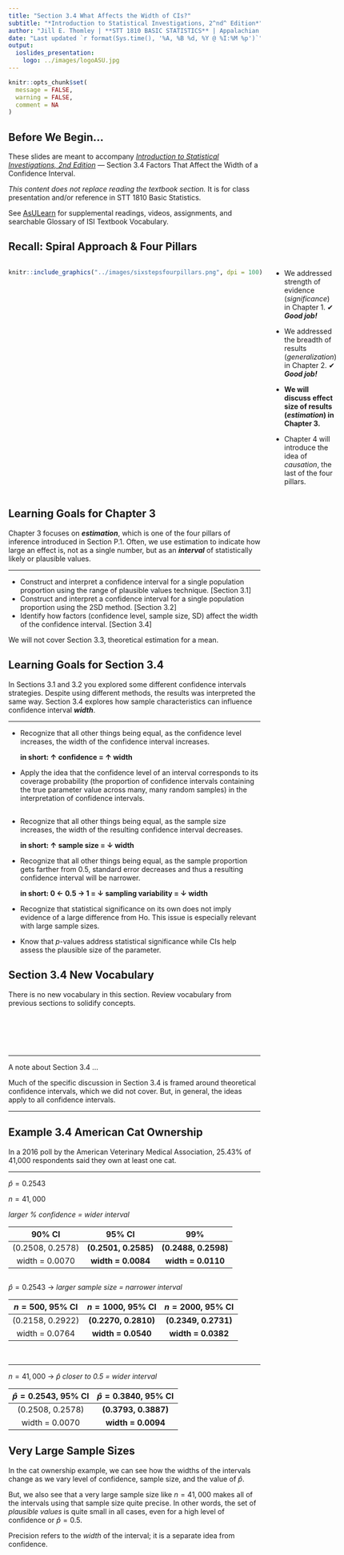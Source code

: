 ```yaml
---
title: "Section 3.4 What Affects the Width of CIs?"
subtitle: "*Introduction to Statistical Investigations, 2^nd^ Edition*"
author: "Jill E. Thomley | **STT 1810 BASIC STATISTICS** | Appalachian State University"
date: "Last updated `r format(Sys.time(), '%A, %B %d, %Y @ %I:%M %p')`"
output: 
  ioslides_presentation:
    logo: ../images/logoASU.jpg
---
```


```r
knitr::opts_chunk$set(
  message = FALSE,
  warning = FALSE,
  comment = NA
)
```

## Before We Begin…

These slides are meant to accompany  [*Introduction to Statistical Investigations, 2nd Edition*](http://www.isi-stats.com/isi/index2nd.html) --- Section 3.4 Factors That Affect the Width of a Confidence Interval. 

*This content does not replace reading the textbook section.* It is for class presentation and/or reference in STT 1810 Basic Statistics.

See [AsULearn](https://asulearn.appstate.edu/) for supplemental readings, videos, assignments, and searchable Glossary of ISI Textbook Vocabulary.


## Recall: Spiral Approach & Four Pillars

:::::: {style="display: flex;"}

::: {}

```r
knitr::include_graphics("../images/sixstepsfourpillars.png", dpi = 100)
```

:::

::: {}

&nbsp;&nbsp;&nbsp;&nbsp;&nbsp;

:::

::: {}

* We addressed strength of evidence (*significance*) in Chapter 1. ✔ ***Good job!***

* We addressed the breadth of results (*generalization*) in Chapter 2. ✔ ***Good job!***

* **We will discuss effect size of results (*estimation*) in Chapter 3.**

* Chapter 4 will introduce the idea of *causation*, the last of the four pillars. 

:::

::::


## Learning Goals for Chapter 3

Chapter 3 focuses on ***estimation***, which is one of the four pillars of inference introduced in Section P.1. Often, we use estimation to indicate how large an effect is, not as a single number, but as an ***interval*** of statistically likely or plausible values.

<hr>

* Construct and interpret a confidence interval for a single population proportion using the range of plausible values technique. [Section 3.1]
* Construct and interpret a confidence interval for a single population proportion using the 2SD method. [Section 3.2]
* Identify how factors (confidence level, sample size, SD) affect the width of the confidence interval. [Section 3.4]

We will not cover Section 3.3, theoretical estimation for a mean.


## Learning Goals for Section 3.4

In Sections 3.1 and 3.2 you explored some different confidence intervals strategies. Despite using different methods, the results was interpreted the same way. Section 3.4 explores how sample characteristics can influence confidence interval ***width***. 

<hr>

* Recognize that all other things being equal, as the confidence level increases, the width of the confidence interval increases.

    **in short: ↑ confidence = ↑ width**

* Apply the idea that the confidence level of an interval corresponds to its coverage probability (the proportion of confidence intervals containing the true parameter value across many, many random samples) in the interpretation of confidence intervals.


##

* Recognize that all other things being equal, as the sample size increases, the width of the resulting confidence interval decreases.

    **in short: ↑ sample size = ↓ width **

* Recognize that all other things being equal, as the sample proportion gets farther from 0.5, standard error decreases and thus a resulting confidence interval will be narrower.

    **in short: 0 ← 0.5 → 1 = ↓ sampling variability = ↓ width **

* Recognize that statistical significance on its own does not imply evidence of a large difference from Ho. This issue is especially relevant with large sample sizes. 
* Know that *p*-values address statistical significance while CIs help assess the plausible size of the parameter.


## Section 3.4 New Vocabulary

There is no new vocabulary in this section. Review vocabulary from previous sections to solidify concepts.

<br><br><br><br>

<hr>

A note about Section 3.4 ...

Much of the specific discussion in Section 3.4 is framed around theoretical confidence intervals, which we did not cover. But, in general, the ideas apply to all confidence intervals. 

<hr>


## Example 3.4 American Cat Ownership

In a 2016 poll by the American Veterinary Medical Association, 25.43% of 41,000 respondents said they own at least one cat.

<hr>

$\hat{p} = 0.2543$

$n = 41,000$

*larger % confidence = wider interval*

| 90% CI           | 95% CI               | 99%                  |  
|:----------------:|:--------------------:|:--------------------:|
| (0.2508, 0.2578) | **(0.2501, 0.2585)** | **(0.2488, 0.2598)** |
| width = 0.0070   | **width = 0.0084**   | **width = 0.0110**   |


##

$\hat{p} = 0.2543$ &rarr; *larger sample size = narrower interval*

| $n = 500$, 95% CI | $n = 1000$, 95% CI   | $n = 2000$, 95% CI   |  
|:-----------------:|:--------------------:|:--------------------:|
| (0.2158, 0.2922)  | **(0.2270, 0.2810)** | **(0.2349, 0.2731)** |
| width = 0.0764    | **width = 0.0540**   | **width = 0.0382**   |

<br>
<hr>

$n = 41,000$ &rarr; $\hat{p}$ *closer to 0.5 = wider interval*

| $\hat{p} = 0.2543$, 95% CI | $\hat{p} = 0.3840$, 95% CI |  
|:--------------------------:|:--------------------------:|
| (0.2508, 0.2578)           | **(0.3793, 0.3887)**       |
| width = 0.0070             | **width = 0.0094**         |


## Very Large Sample Sizes

In the cat ownership example, we can see how the widths of the intervals change as we vary level of confidence, sample size, and the value of $\hat{p}$. 

But, we also see that a very large sample size like $n = 41,000$ makes all of the intervals using that sample size quite precise. In other words, the set of *plausible values* is quite small in all cases, even for a high level of confidence or $\hat{p} = 0.5$.

Precision refers to the *width* of the interval; it is a separate idea from confidence. 



